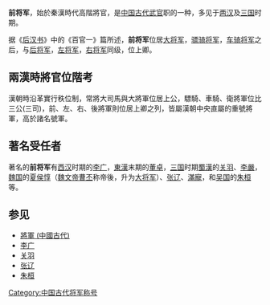 '''前将军'''，始於秦漢時代高階將官，是[[中国古代|中国古代]][[武官|武官]]职的一种，多见于[[两汉|两汉]]及[[三国|三国]]时期。

据《[[后汉书|后汉书]]》中的《百官一》篇所述，'''前将军'''位居[[大将军|大将军]]，[[骠骑将军|骠骑将军]]，[[车骑将军|车骑将军]]之后，与[[后将军|后将军]]，[[左将军|左将军]]，[[右将军|右将军]]同级，位上卿。

== 兩漢時將官位階考 ==
漢朝時沿革實行秩位制，常將大司馬與大將軍位居上公，驃騎、車騎、衛將軍位比三公(三司)，前、左、右、後將軍則位居上卿之列，皆屬漢朝中央直屬的重號將軍，高於諸名號軍。


== 著名受任者 ==
著名的'''前将军'''有[[西汉|西汉]]时期的[[李广|李广]]，[[東漢|東漢]]末期的[[董卓|董卓]]，[[三国|三国]]时期[[蜀漢|蜀漢]]的[[关羽|关羽]]、[[李嚴|李嚴]]，[[魏国|魏国]]的[[夏侯惇|夏侯惇]]（[[魏文帝|魏文帝]][[曹丕|曹丕]]称帝後，升为[[大将军|大将军]]）、[[张辽|张辽]]、[[滿寵|滿寵]]，和[[吴国|吴国]]的[[朱桓|朱桓]]等。

==参见==
*[[將軍_(中國古代)|將軍 (中國古代)]]
*[[李广|李广]]
*[[关羽|关羽]]
*[[张辽|张辽]]
*[[朱桓|朱桓]]

{{Government-official-hist-stub}}
[[Category:中国古代将军称号|Category:中国古代将军称号]]